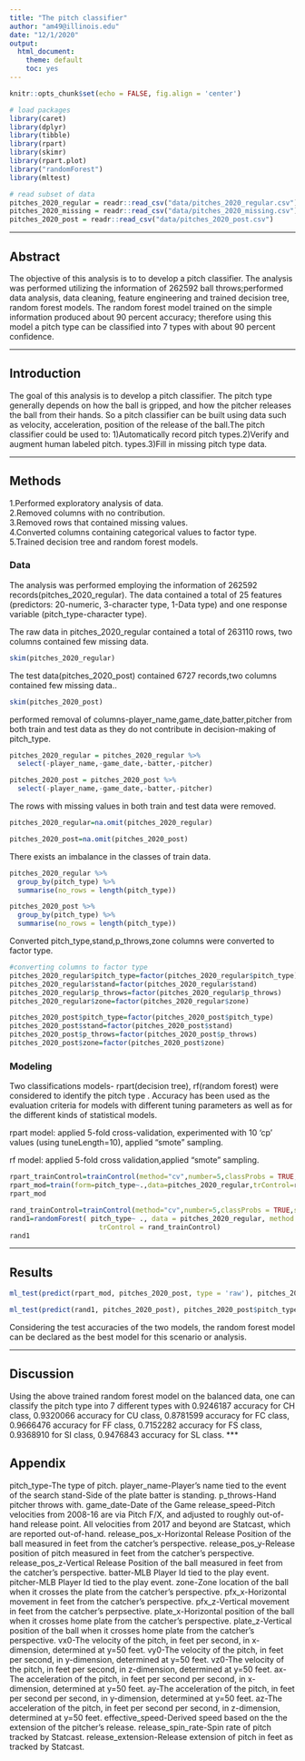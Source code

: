 ---
title: "The pitch classifier"
author: "am49@illinois.edu"
date: "12/1/2020"
output:
  html_document: 
    theme: default
    toc: yes
---

```{r, setup, include = FALSE}
knitr::opts_chunk$set(echo = FALSE, fig.align = 'center')
```

```{r, load-packages, include = FALSE}
# load packages
library(caret) 
library(dplyr)
library(tibble)
library(rpart)
library(skimr)
library(rpart.plot)
library("randomForest")
library(mltest)

```

```{r read-data, warning = FALSE, message = FALSE}
# read subset of data
pitches_2020_regular = readr::read_csv("data/pitches_2020_regular.csv")
pitches_2020_missing = readr::read_csv("data/pitches_2020_missing.csv")
pitches_2020_post = readr::read_csv("data/pitches_2020_post.csv")
```

***

## Abstract

The objective of this analysis is to to develop a pitch classifier. The analysis was performed utilizing the information of 262592 ball throws;performed data analysis, data cleaning, feature engineering and trained decision tree, random forest models. The random forest model trained on the simple information produced about 90 percent accuracy; therefore using this model a pitch type can be classified into 7 types with about 90 percent confidence.  


***

## Introduction

The goal of this analysis is to develop a pitch classifier. The pitch type generally depends on how the ball is gripped, and how the pitcher releases the ball from their hands. So a pitch classifier can be built using data such as velocity, acceleration, position of the release of the ball.The pitch classifier could be used to: 1)Automatically record pitch types.2)Verify and augment human labeled pitch. types.3)Fill in missing pitch type data.

***

## Methods

1.Performed exploratory analysis of data.  
2.Removed columns with no contribution.  
3.Removed rows that contained missing values.  
4.Converted columns containing categorical values to factor type.  
5.Trained decision tree and random forest models. 

### Data

The analysis was performed employing the information of 262592 records(pitches_2020_regular). The data contained a total of 25 features (predictors: 20-numeric, 3-character type, 1-Data type) and one response variable (pitch_type-character type). 

The raw data in pitches_2020_regular contained a total of 263110 rows, two columns contained few missing data.

```{r}
skim(pitches_2020_regular)
```
The test data(pitches_2020_post) contained 6727 records,two columns contained few missing data.. 

```{r}
skim(pitches_2020_post)
```
performed removal of columns-player_name,game_date,batter,pitcher from both train and test data as they do not contribute in decision-making of pitch_type.

```{r}
pitches_2020_regular = pitches_2020_regular %>% 
  select(-player_name,-game_date,-batter,-pitcher) 

pitches_2020_post = pitches_2020_post %>% 
  select(-player_name,-game_date,-batter,-pitcher)

```

The rows with missing values in both train and test data were removed.

```{r}
pitches_2020_regular=na.omit(pitches_2020_regular)

pitches_2020_post=na.omit(pitches_2020_post)
```

There exists an imbalance in the classes of train data.

```{r}
pitches_2020_regular %>% 
  group_by(pitch_type) %>%
  summarise(no_rows = length(pitch_type))
```
```{r}
pitches_2020_post %>% 
  group_by(pitch_type) %>%
  summarise(no_rows = length(pitch_type))
```
Converted pitch_type,stand,p_throws,zone columns were converted to factor type.

```{r}
#converting columns to factor type
pitches_2020_regular$pitch_type=factor(pitches_2020_regular$pitch_type)
pitches_2020_regular$stand=factor(pitches_2020_regular$stand)
pitches_2020_regular$p_throws=factor(pitches_2020_regular$p_throws)
pitches_2020_regular$zone=factor(pitches_2020_regular$zone)
```

```{r}
pitches_2020_post$pitch_type=factor(pitches_2020_post$pitch_type)
pitches_2020_post$stand=factor(pitches_2020_post$stand)
pitches_2020_post$p_throws=factor(pitches_2020_post$p_throws)
pitches_2020_post$zone=factor(pitches_2020_post$zone)

```


### Modeling


Two classifications models- rpart(decision tree), rf(random forest) were considered to identify the pitch type . Accuracy has been used as the evaluation criteria for models with different tuning parameters as well as for the different kinds of statistical models.

rpart model: applied 5-fold cross-validation, experimented with 10 ‘cp’ values (using tuneLength=10), applied "smote" sampling.

rf model: applied 5-fold cross validation,applied "smote" sampling.


```{r}
rpart_trainControl=trainControl(method="cv",number=5,classProbs = TRUE,sampling="smote",savePredictions = TRUE)
rpart_mod=train(form=pitch_type~.,data=pitches_2020_regular,trControl=rpart_trainControl,method="rpart",metric="ROC",tuneLength=10)
rpart_mod
```

```{r}
rand_trainControl=trainControl(method="cv",number=5,classProbs = TRUE,sampling="smote",savePredictions = TRUE)
rand1=randomForest( pitch_type~ ., data = pitches_2020_regular, method = "rf",metric = "ROC",
                      trControl = rand_trainControl)
rand1
```


***

## Results

```{r}
ml_test(predict(rpart_mod, pitches_2020_post, type = 'raw'), pitches_2020_post$pitch_type, output.as.table = TRUE)
```


```{r}
ml_test(predict(rand1, pitches_2020_post), pitches_2020_post$pitch_type, output.as.table = TRUE)
```

Considering the test accuracies of the two models, the random forest model can be declared as the best model for this scenario or analysis. 

***

## Discussion

Using the above trained random forest model on the balanced data, one can classify the pitch type into 7 different types with 0.9246187 accuracy for CH class, 0.9320066 accuracy for CU class, 0.8781599 accuracy for FC class, 0.9666476 accuracy for FF class, 0.7152282 accuracy for FS class, 0.9368910 for SI class, 0.9476843 accuracy for SL class. 
***

## Appendix

pitch_type-The type of pitch.
player_name-Player's name tied to the event of the search
stand-Side of the plate batter is standing.
p_throws-Hand pitcher throws with.
game_date-Date of the Game
release_speed-Pitch velocities from 2008-16 are via Pitch F/X, and adjusted to roughly out-of-hand release point. All velocities from 2017 and beyond are Statcast, which are reported out-of-hand.
release_pos_x-Horizontal Release Position of the ball measured in feet from the catcher's perspective.
release_pos_y-Release position of pitch measured in feet from the catcher's perspective.
release_pos_z-Vertical Release Position of the ball measured in feet from the catcher's perspective.
batter-MLB Player Id tied to the play event.
pitcher-MLB Player Id tied to the play event.
zone-Zone location of the ball when it crosses the plate from the catcher's perspective.
pfx_x-Horizontal movement in feet from the catcher's perspective.
pfx_z-Vertical movement in feet from the catcher's perpsective.
plate_x-Horizontal position of the ball when it crosses home plate from the catcher's perspective.
plate_z-Vertical position of the ball when it crosses home plate from the catcher's perspective.
vx0-The velocity of the pitch, in feet per second, in x-dimension, determined at y=50 feet.
vy0-The velocity of the pitch, in feet per second, in y-dimension, determined at y=50 feet.
vz0-The velocity of the pitch, in feet per second, in z-dimension, determined at y=50 feet.
ax-The acceleration of the pitch, in feet per second per second, in x-dimension, determined at y=50 feet.
ay-The acceleration of the pitch, in feet per second per second, in y-dimension, determined at y=50 feet.
az-The acceleration of the pitch, in feet per second per second, in z-dimension, determined at y=50 feet.
effective_speed-Derived speed based on the the extension of the pitcher's release.
release_spin_rate-Spin rate of pitch tracked by Statcast.
release_extension-Release extension of pitch in feet as tracked by Statcast.

